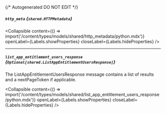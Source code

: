 {/* Autogenerated DO NOT EDIT  */}

##### `http_meta` *{`shared.HTTPMetadata`}*

<Collapsible content={() => import('/content/types/models/shared/http_metadata/python.mdx')} openLabel={Labels.showProperties} closeLabel={Labels.hideProperties} />


---
##### `list_app_entitlement_users_response` *{`Optional[shared.ListAppEntitlementUsersResponse]`}*
The ListAppEntitlementUsersResponse message contains a list of results and a nextPageToken if applicable.

<Collapsible content={() => import('/content/types/models/shared/list_app_entitlement_users_response/python.mdx')} openLabel={Labels.showProperties} closeLabel={Labels.hideProperties} />



